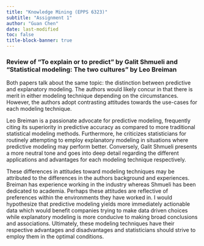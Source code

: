 ```yaml
---
title: "Knowledge Mining (EPPS 6323)"
subtitle: "Assignment 1"
author: "Guan Chen"
date: last-modified
toc: false
title-block-banner: true
---
```


### Review of "To explain or to predict" by Galit Shmueli and "Statistical modeling: The two cultures" by Leo Breiman

Both papers talk about the same topic: the distinction between predictive and explanatory modeling. The authors would likely concur in that there is merit in either modeling technique depending on the circumstances. However, the authors adopt contrasting attitudes towards the use-cases for each modeling technique.

Leo Breiman is a passionate advocate for predictive modeling, frequently citing its superiority in predictive accuracy as compared to more traditional statistical modeling methods. Furthermore, he criticizes statisticians for routinely attempting to employ explanatory modeling in situations where predictive modeling may perform better. Conversely, Galit Shmueli presents a more neutral tone and goes into deep detail regarding the different applications and advantages for each modeling technique respectively.

These differences in attitudes toward modeling techniques may be attributed to the differences in the authors background and experiences. Breiman has experience working in the industry whereas Shmueli has been dedicated to academia. Perhaps these attitudes are reflective of preferences within the environments they have worked in. I would hypothesize that predictive modeling yields more immediately actionable data which would benefit companies trying to make data driven choices while explanatory modeling is more conducive to making broad conclusions and associations. Ultimately, these modeling techniques have their respective advantages and disadvantages and statisticians should strive to employ them in the optimal conditions.
